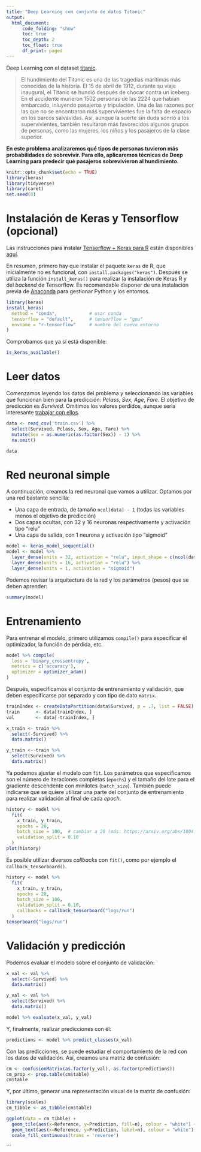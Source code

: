 ```yaml
---
title: "Deep Learning con conjunto de datos Titanic"
output:
  html_document:
      code_folding: "show"
      toc: true
      toc_depth: 2
      toc_float: true
      df_print: paged
---
```


Deep Learning con el dataset [titanic](https://www.kaggle.com/c/titanic/).

> El hundimiento del Titanic es una de las tragedias marítimas más conocidas de la historia. El 15 de abril de 1912, durante su viaje inaugural, el Titanic se hundió después de chocar contra un iceberg. En el accidente murieron 1502 personas de las 2224 que habían embarcado, inluyendo pasajeros y tripulación. Una de las razones por las que no se encontraron más supervivientes fue la falta de espacio en los barcos salvavidas. Así, aunque la suerte sin duda sonrió a los supervivientes, también resultaron más favorecidos algunos grupos de personas, como las mujeres, los niños y los pasajeros de la clase superior.

**En este problema analizaremos qué tipos de personas tuvieron más probabilidades de sobrevivir. Para ello, aplicaremos técnicas de Deep Learning para predecir qué pasajeros sobrevivieron al hundimiento.**

```r
knitr::opts_chunk$set(echo = TRUE)
library(keras)
library(tidyverse)
library(caret)
set.seed(0)
```

# Instalación de Keras y Tensorflow (opcional)
Las instrucciones para instalar [Tensorflow + Keras para R](https://keras.rstudio.com) están disponibles [aquí](https://tensorflow.rstudio.com/reference/keras/install_keras/). 

En resumen, primero hay que instalar el paquete `keras` de R, que inicialmente no es funcional, con `install.packages("keras")`. Después se utiliza la función `install_keras()` para realizar la instalación de Keras R y del _backend_ de Tensorflow. Es recomendable disponer de una instalación previa de [Anaconda](https://www.anaconda.com) para gestionar Python y los entornos.

```r
library(keras)
install_keras(
  method = "conda",            # usar conda
  tensorflow = "default",      # tensorflow = "gpu"
  envname = "r-tensorflow"     # nombre del nuevo entorno
)
```
Comprobamos que ya sí está disponible: 
```r
is_keras_available()
```


# Leer datos
Comenzamos leyendo los datos del problema y seleccionando las variables que funcionan bien para la predicción: _Pclass_, _Sex_, _Age_, _Fare_. El objetivo de predicción es _Survived_. Omitimos los valores perdidos, aunque sería interesante [trabajar con ellos](https://github.com/jgromero/sige2020/blob/master/Teor%C3%ADa/02%20Depuraci%C3%B3n%20y%20calidad%20de%20datos/code/titanic-missing-noise.Rmd).

```r
data <- read_csv('train.csv') %>%
  select(Survived, Pclass, Sex, Age, Fare) %>%
  mutate(Sex = as.numeric(as.factor(Sex)) - 1) %>%
  na.omit()

data
```

# Red neuronal simple
A continuación, creamos la red neuronal que vamos a utilizar. Optamos por una red bastante sencilla:

* Una capa de entrada, de tamaño `ncol(data) - 1` (todas las variables menos el objetivo de predicción)
* Dos capas ocultas, con 32 y 16 neuronas respectivamente y activación tipo "relu"
* Una capa de salida, con 1 neurona y activación tipo "sigmoid"

```r
model <- keras_model_sequential()
model <- model %>% 
  layer_dense(units = 32, activation = "relu", input_shape = c(ncol(data) - 1)) %>%
  layer_dense(units = 16, activation = "relu") %>%
  layer_dense(units = 1, activation = "sigmoid")
```

Podemos revisar la arquitectura de la red y los parámetros (pesos) que se deben aprender:
```r
summary(model)
```

# Entrenamiento
Para entrenar el modelo, primero utilizamos `compile()` para especificar el optimizador, la función de pérdida, etc.
```r
model %>% compile(
  loss = 'binary_crossentropy',
  metrics = c('accuracy'),
  optimizer = optimizer_adam()
)
```

Después, especificamos el conjunto de entrenamiento y validación, que deben especificarse por separado y con tipo de dato `matrix`.
```r
trainIndex <- createDataPartition(data$Survived, p = .7, list = FALSE)
train      <- data[trainIndex, ] 
val        <- data[-trainIndex, ]

x_train <- train %>%
  select(-Survived) %>%
  data.matrix()

y_train <- train %>%
  select(Survived) %>%
  data.matrix()
```

Ya podemos ajustar el modelo con `fit`. Los parámetros que especificamos son el número de iteraciones completas (`epochs`) y el tamaño del lote para el gradiente descendente con minilotes (`batch_size`). También puede indicarse que se quiere utilizar una parte del conjunto de entrenamiento para realizar validación al final de cada _epoch_.
```r
history <- model %>% 
  fit(
    x_train, y_train, 
    epochs = 20, 
    batch_size = 100,  # cambiar a 20 (más: https://arxiv.org/abs/1804.07612) 
    validation_split = 0.10
  )
plot(history)
```

Es posible utilizar diversos _callbacks_ con `fit()`, como por ejemplo el `callback_tensorboard()`.
```r
history <- model %>% 
  fit(
    x_train, y_train, 
    epochs = 20, 
    batch_size = 100, 
    validation_split = 0.10,
    callbacks = callback_tensorboard("logs/run")
  )
tensorboard("logs/run")
```

# Validación y predicción
Podemos evaluar el modelo sobre el conjunto de validación:
```r
x_val <- val %>%
  select(-Survived) %>%
  data.matrix()

y_val <- val %>%
  select(Survived) %>%
  data.matrix()

model %>% evaluate(x_val, y_val)
```

Y, finalmente, realizar predicciones con él:
```r
predictions <- model %>% predict_classes(x_val)
```

Con las predicciones, se puede estudiar el comportamiento de la red con los datos de validación. Así, creamos una matriz de confusión:
```r
cm <- confusionMatrix(as.factor(y_val), as.factor(predictions))
cm_prop <- prop.table(cm$table)
cm$table
```

Y, por último, generar una representación visual de la matriz de confusión:
```r
library(scales)
cm_tibble <- as_tibble(cm$table) 

ggplot(data = cm_tibble) + 
  geom_tile(aes(x=Reference, y=Prediction, fill=n), colour = "white") +
  geom_text(aes(x=Reference, y=Prediction, label=n), colour = "white") +
  scale_fill_continuous(trans = 'reverse') 
```
```